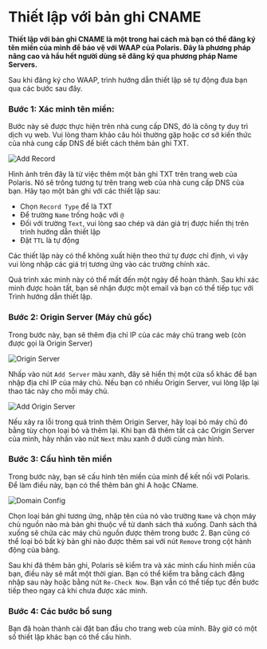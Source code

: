 # Thiết lập với bản ghi CNAME

**Thiết lập với bản ghi CNAME là một trong hai cách mà bạn có thể đăng ký tên miền của mình để bảo vệ với WAAP của
Polaris. Đây là phương pháp nâng cao và hầu hết người dùng sẽ đăng ký qua phương pháp Name Servers.**

Sau khi đăng ký cho WAAP, trình hướng dẫn thiết lập sẽ tự động đưa bạn qua các bước sau đây.

### Bước 1: Xác minh tên miền:

Bước này sẽ được thực hiện trên nhà cung cấp DNS, đó là công ty duy trì dịch vụ web. Vui lòng tham khảo
câu hỏi thường gặp hoặc cơ sở kiến thức của nhà cung cấp DNS để biết cách thêm bản ghi TXT.

![Add Record](/img/quick-start/setup-cname-add-record.png)

Hình ảnh trên đây là từ việc thêm một bản ghi TXT trên trang web của Polaris. Nó sẽ trông tương tự trên trang web của
nhà cung cấp DNS của bạn. Hãy tạo một bản ghi với các thiết lập sau:

- Chọn `Record Type` để là TXT
- Để trường `Name` trống hoặc với `@`
- Đối với trường `Text`, vui lòng sao chép và dán giá trị được hiển thị trên trình hướng dẫn thiết lập
- Đặt `TTL` là tự động

Các thiết lập này có thể không xuất hiện theo thứ tự được chỉ định, vì vậy vui lòng nhập các giá trị tương ứng vào các
trường chính xác.

Quá trình xác minh này có thể mất đến một ngày để hoàn thành. Sau khi xác minh được hoàn tất, bạn sẽ nhận được một email
và bạn có thể tiếp tục với Trình hướng dẫn thiết lập.

### Bước 2: Origin Server (Máy chủ gốc)

Trong bước này, bạn sẽ thêm địa chỉ IP của các máy chủ trang web (còn được gọi là Origin Server)

![Origin Server](/img/quick-start/setup-cname-origin-server.png)

Nhấp vào nút `Add Server` màu xanh, đây sẽ hiển thị một cửa sổ khác để bạn nhập địa chỉ IP của máy chủ. Nếu bạn có
nhiều Origin Server, vui lòng lặp lại thao tác này cho mỗi máy chủ.

![Add Origin Server](/img/quick-start/setup-cname-add-origin-server.png)

Nếu xảy ra lỗi trong quá trình thêm Origin Server, hãy loại bỏ máy chủ đó bằng tùy chọn loại bỏ và thêm
lại. Khi bạn đã thêm tất cả các Origin Server của mình, hãy nhấn vào nút `Next` màu xanh ở dưới cùng màn hình.

### Bước 3: Cấu hình tên miền

Trong bước này, bạn sẽ cấu hình tên miền của mình để kết nối với Polaris. Để làm điều này, bạn có thể thêm bản ghi A
hoặc CName.

![Domain Config](/img/quick-start/setup-cname-domain-config.png)

Chọn loại bản ghi tương ứng, nhập tên của nó vào trường `Name` và chọn máy chủ nguồn nào mà bản ghi thuộc về từ danh sách
thả xuống. Danh sách thả xuống sẽ chứa các máy chủ nguồn được thêm trong bước 2. Bạn cũng có thể loại bỏ bất kỳ bản ghi
nào được thêm sai với nút `Remove` trong cột hành động của bảng.

Sau khi đã thêm bản ghi, Polaris sẽ kiểm tra và xác minh cấu hình miền của bạn, điều này sẽ mất một thời gian. Bạn có
thể kiểm tra bằng cách đăng nhập sau này hoặc bằng nút `Re-Check Now`. Bạn vẫn có thể tiếp tục đến bước tiếp theo
ngay cả khi chưa được xác minh.

### Bước 4: Các bước bổ sung

Bạn đã hoàn thành cài đặt ban đầu cho trang web của mình. Bây giờ có một số thiết lập khác bạn có thể cấu hình.
